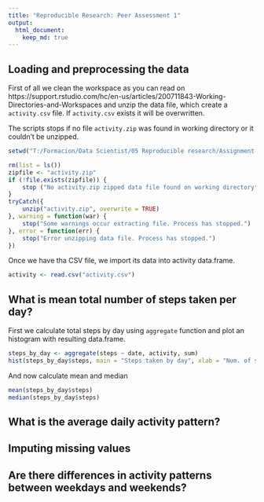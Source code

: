 ```yaml
---
title: "Reproducible Research: Peer Assessment 1"
output: 
  html_document:
    keep_md: true
---
```



## Loading and preprocessing the data

First of all we clean the workspace as you can read on https://support.rstudio.com/hc/en-us/articles/200711843-Working-Directories-and-Workspaces and unzip the data file, which create a ```activity.csv``` file. If ```activity.csv``` exists it will be overwritten.

The scripts stops if no file ```activity.zip``` was found in working directory or it couldn't be unzipped.

```r
setwd("T:/Formacion/Data Scientist/05 Reproducible research/Assignment 1/RepData_PeerAssessment1/")
```

```r
rm(list = ls())
zipfile <- "activity.zip"
if (!file.exists(zipfile)) {
    stop ("No activity.zip zipped data file found on working directory")
}
tryCatch({
    unzip("activity.zip", overwrite = TRUE)
}, warning = function(war) {
    stop("Some warnings occur extracting file. Process has stopped.")
}, error = function(err) {
    stop("Error unzipping data file. Process has stopped.")
})
```

Once we have tha CSV file, we import its data into activity data.frame.

```r
activity <- read.csv("activity.csv")
```


## What is mean total number of steps taken per day?

First we calculate total steps by day using ```aggregate``` function and plot an histogram with resulting data.frame.

```r
steps_by_day <- aggregate(steps ~ date, activity, sum)
hist(steps_by_day$steps, main = "Steps taken by day", xlab = "Num. of steps")
```

And now calculate mean and median

```r
mean(steps_by_day$steps)
median(steps_by_day$steps)
```

## What is the average daily activity pattern?



## Imputing missing values



## Are there differences in activity patterns between weekdays and weekends?
